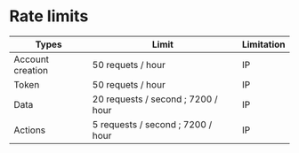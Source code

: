 # Rate limits

| Types            | Limit                              | Limitation |
| ---------------- | ---------------------------------- | ---------- |
| Account creation | 50 requets / hour                  | IP         |
| Token            | 50 requets / hour                  | IP         |
| Data             | 20 requests / second ; 7200 / hour | IP         |
| Actions          | 5 requests / second ; 7200 / hour  | IP         |

   